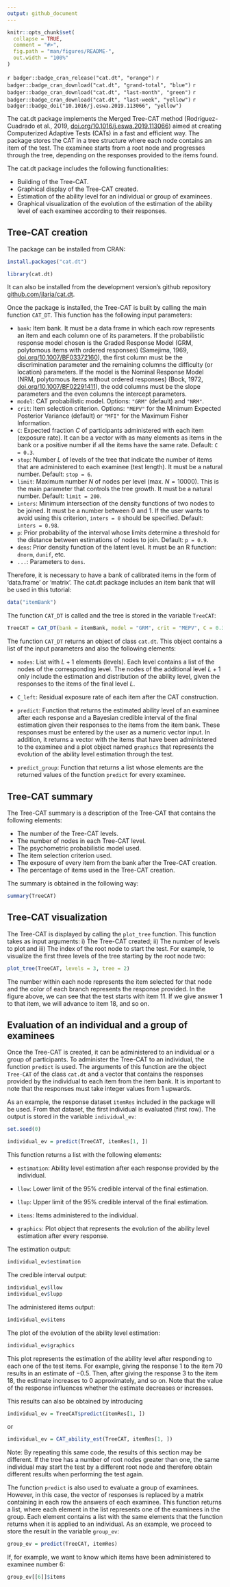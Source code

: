 ```yaml
---
output: github_document
---
```


<!-- README.md is generated from README.Rmd. Please edit that file -->

```r
knitr::opts_chunk$set(
  collapse = TRUE,
  comment = "#>",
  fig.path = "man/figures/README-",
  out.width = "100%"
)
```

`r badger::badge_cran_release("cat.dt", "orange")`
`r badger::badge_cran_download("cat.dt", "grand-total", "blue")`
`r badger::badge_cran_download("cat.dt", "last-month", "green")`
`r badger::badge_cran_download("cat.dt", "last-week", "yellow")`
`r badger::badge_doi("10.1016/j.eswa.2019.113066", "yellow")`

The cat.dt package implements the Merged Tree-CAT method (Rodríguez-Cuadrado et al., 2019, [doi.org/10.1016/j.eswa.2019.113066](https://doi.org/10.1016/j.eswa.2019.113066)) aimed at creating Computerized Adaptive Tests (CATs) in a fast and efficient way. The package stores the CAT in a tree structure where each node contains an item of the test. The examinee starts from a root node and progresses through the tree, depending on the responses provided to the items found. 

The cat.dt package includes the following functionalities:

* Building of the Tree-CAT.
* Graphical display of the Tree-CAT created.
* Estimation of the ability level for an individual or group of examinees.
* Graphical visualization of the evolution of the estimation of the ability level of each examinee according to their responses.

## Tree-CAT creation

The package can be installed from CRAN:

```r
install.packages("cat.dt")
```

```r
library(cat.dt)
```


It can also be installed from the development
version’s github repository [github.com/jlaria/cat.dt](https://github.com/jlaria/cat.dt).

Once the package is installed, the Tree-CAT is built by calling the main function `CAT_DT`. This function has the following input parameters:

* `bank`: Item bank. It must be a data frame in which each row represents an item and each column one of its parameters. If the probabilistic response model chosen is the Graded Response Model (GRM, polytomous items with ordered responses) (Samejima, 1969, [doi.org/10.1007/BF03372160](https://doi.org/10.1007/BF03372160)), the first column must be the discrimination parameter and the remaining columns the difficulty (or location) parameters. If the model is the Nominal Response Model (NRM, polytomous items without ordered responses) (Bock, 1972, [doi.org/10.1007/BF02291411](https://doi.org/10.1007/BF02291411)), the odd columns must be the slope parameters and the even columns the intercept parameters.
* `model`: CAT probabilistic model. Options: `"GRM"` (default) and `"NRM"`.
* `crit`: Item selection criterion. Options: `"MEPV"` for the Minimum Expected Posterior Variance (default) or `"MFI"` for the Maximum Fisher Information.
* `C`: Expected fraction $C$ of participants administered with each item (exposure rate). It can be a vector with as many elements as items in the bank or a positive number if all the items have the same rate. Default: `C = 0.3`.
* `stop`: Number $L$ of levels of the tree that indicate the number of items that are administered to each examinee (test length). It must be a natural number. Default: `stop = 6`.
* `limit`: Maximum number $N$ of nodes per level (max. $N=10000$). This is the main parameter that controls the tree growth. It must be a natural number. Default: `limit = 200`.
* `inters`: Minimum intersection of the density functions of two nodes to be joined. It must be a number between 0 and 1. If the user wants to avoid using this criterion, `inters = 0` should be specified. Default: `inters = 0.98`.
* `p`: Prior probability of the interval whose limits determine a threshold for the distance between estimations of nodes to join. Default: `p = 0.9`.
* `dens`: Prior density function of the latent level. It must be an R function: `dnorm`, `dunif`, etc.
* `...`: Parameters to `dens`.

Therefore, it is necessary to have a bank of calibrated items in the form of 'data.frame' or 'matrix'. The cat.dt package includes an item bank that will be used in this tutorial:

```r
data("itemBank")
```

The function `CAT_DT` is called and the tree is stored in the variable `TreeCAT`:

```r
TreeCAT = CAT_DT(bank = itemBank, model = "GRM", crit = "MEPV", C = 0.3, stop = 6, limit = 200, inters = 0.98, p = 0.9, dens = dnorm, 0, 1)
```

The function `CAT_DT` returns an object of class `cat.dt`. This object contains a list of the input parameters and also the following elements:

* `nodes`: List with $L+1$ elements (levels). Each level contains a list of the nodes of the corresponding level. The nodes of the additional level $L+1$ only include the estimation and distribution of the ability level, given the responses to the items of the final level $L$.

* `C_left`: Residual exposure rate of each item after the CAT construction.

* `predict`: Function that returns the estimated ability level of an examinee after each response and a Bayesian credible interval of the final estimation given their responses to the items from the item bank. These responses must be entered by the user as a numeric vector input. In addition, it returns a vector with the items that have been administered to the examinee and a plot object named `graphics` that represents the evolution of the ability level estimation through the test.

* `predict_group`: Function that returns a list whose elements are the returned values of the function `predict` for every examinee.

## Tree-CAT summary

The Tree-CAT summary is a description of the Tree-CAT that contains the following elements:

* The number of the Tree-CAT levels.
* The number of nodes in each Tree-CAT level.
* The psychometric probabilistic model used.
* The item selection criterion used.
* The exposure of every item from the bank after the Tree-CAT creation.
* The percentage of items used in the Tree-CAT creation.

The summary is obtained in the following way:

```r
summary(TreeCAT)
```

## Tree-CAT visualization

The Tree-CAT is displayed by calling the `plot_tree` function. This function takes as input arguments: i) The Tree-CAT created; ii) The number of levels to plot and iii) The index of the root node to start the test. For example, to visualize the first three levels of the tree starting by the root node two:
```r
plot_tree(TreeCAT, levels = 3, tree = 2)
```
The number within each node represents the item selected for that node and the color of each branch represents the response provided. In the figure above, we can see that the test starts with item 11. If we give answer 1 to that item, we will advance to item 18, and so on. 

## Evaluation of an individual and a group of examinees

Once the Tree-CAT is created, it can be administered to an individual or a group of participants. To administer the Tree-CAT to an individual, the function `predict` is used. The arguments of this function are the object `Tree-CAT` of the class `cat.dt` and a vector that contains the responses provided by the individual to each item from the item bank. It is important to note that the responses must take integer values from $1$ upwards.

As an example, the response dataset `itemRes` included in the package will be used. From that dataset, the first individual is evaluated (first row). The output is stored in the variable `individual_ev`: 

```r
set.seed(0)
```

```r
individual_ev = predict(TreeCAT, itemRes[1, ])
```

This function returns a list with the following elements:

* `estimation`: Ability level estimation after each response provided by the individual.

* `llow`: Lower limit of the $95\%$ credible interval of the final estimation.

* `llup`: Upper limit of the $95\%$ credible interval of the final estimation.

* `items`: Items administered to the individual.

* `graphics`: Plot object that represents the evolution of the ability level estimation after every response.

The estimation output:

```r
individual_ev$estimation
```

The credible interval output:

```r
individual_ev$llow
individual_ev$lupp
```

The administered items output:

```r
individual_ev$items
```

The plot of the evolution of the ability level estimation:
```r
individual_ev$graphics
```

This plot represents the estimation of the ability level after responding to each one of the test items. For example, giving the response $1$ to the item $70$ results in an estimate of $-0.5$. Then, after giving the response $3$ to the item $18$, the estimate increases to $0$ approximately, and so on. Note that the value of the response influences whether the estimate decreases or increases.

This results can also be obtained by introducing
```r
individual_ev = TreeCAT$predict(itemRes[1, ])
```
or
```r
individual_ev = CAT_ability_est(TreeCAT, itemRes[1, ])
```

Note: By repeating this same code, the results of this section may be different. If the tree has a number of root nodes greater than one, the same individual may start the test by a different root node and therefore obtain different results when performing the test again.

The function `predict` is also used to evaluate a group of examinees. However, in this case, the vector of responses is replaced by a matrix containing in each row the answers of each examinee. This function returns a list, where each element in the list represents one of the examinees in the group. Each element contains a list with the same elements that the function returns when it is applied to an individual. As an example, we proceed to store the result in the variable `group_ev`:

```r
group_ev = predict(TreeCAT, itemRes)
```

If, for example, we want to know which items have been administered to examinee number 6:

```r
group_ev[[6]]$items
```
